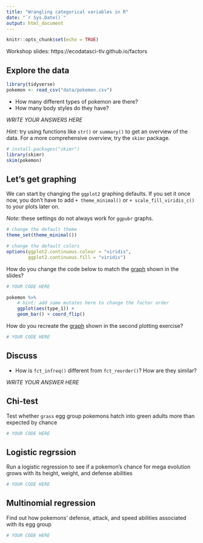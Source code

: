 ```yaml
---
title: "Wrangling categorical variables in R"
date: "`r Sys.Date()`"
output: html_document
---
```


```r
knitr::opts_chunk$set(echo = TRUE)
```

Workshop slides: https://ecodatasci-tlv.github.io/factors

## Explore the data

```r
library(tidyverse)
pokemon <- read_csv("data/pokemon.csv")
```

- How many different types of pokemon are there?
- How many body styles do they have?

_WRITE YOUR ANSWERS HERE_

_Hint:_ try using functions like `str()` or `summary()` to get an overview of the data. For a more comprehensive overview, try the `skimr` package.

```r
# install.packages("skimr")
library(skimr)
skim(pokemon)
```

## Let's get graphing

We can start by changing the `ggplot2` graphing defaults. If you set it once now, you don't have to add `+ theme_minimal()` or `+ scale_fill_viridis_c()` to your plots later on. 

_Note:_ these settings do not always work for `ggpubr` graphs.

```r
# change the default theme
theme_set(theme_minimal())

# change the default colors
options(ggplot2.continuous.colour = "viridis",
        ggplot2.continuous.fill = "viridis")
```

How do you change the code below to match the [graph](https://ecodatasci-tlv.github.io/factors/#27) shown in the slides?

```r
# YOUR CODE HERE

pokemon %>% 
    # hint: add some mutates here to change the factor order
    ggplot(aes(type_1)) +
    geom_bar() + coord_flip()
```

How do you recreate the [graph](https://ecodatasci-tlv.github.io/factors/#31) shown in the second plotting exercise?

```r
# YOUR CODE HERE
```

## Discuss

- How is `fct_infreq()` different from `fct_reorder()`? How are they similar?

_WRITE YOUR ANSWER HERE_

## Chi-test

Test whether `grass` egg group pokemons hatch into green adults more than expected by chance

```r
# YOUR CODE HERE
```

## Logistic regrssion

Run a logistic regression to see if a pokemon's chance for mega evolution grows with its height, weight, and defense abilities

```r
# YOUR CODE HERE
```

## Multinomial regression 

Find out how pokemons' defense, attack, and speed abilities associated with its egg group

```r
# YOUR CODE HERE
```

